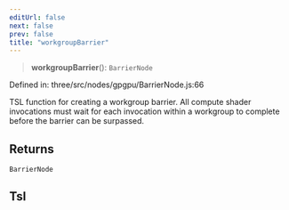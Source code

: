 ```yaml
---
editUrl: false
next: false
prev: false
title: "workgroupBarrier"
---
```


> **workgroupBarrier**(): `BarrierNode`

Defined in: three/src/nodes/gpgpu/BarrierNode.js:66

TSL function for creating a workgroup barrier. All compute shader
invocations must wait for each invocation within a workgroup to
complete before the barrier can be surpassed.

## Returns

`BarrierNode`

## Tsl
